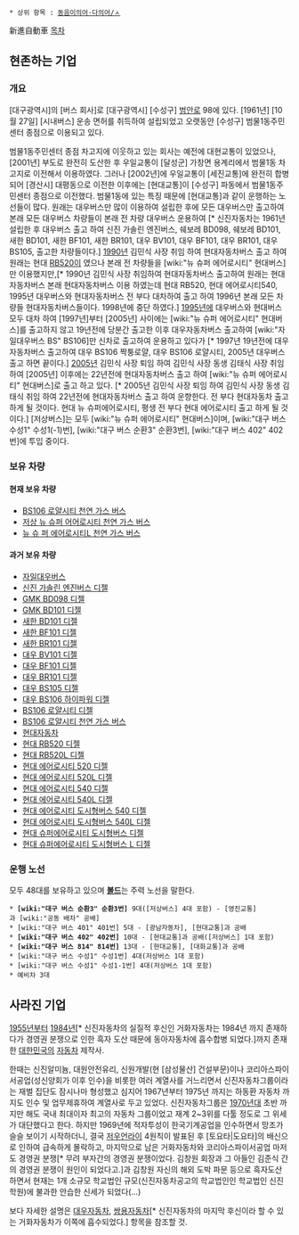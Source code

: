  * 상위 항목 : [[동음이의어·다의어/ㅅ]]

新進自動車
[[목차]]
== 현존하는 기업 ==
=== 개요 ===
[대구광역시]의 [버스 회사]로 [대구광역시] [수성구] [[범안로]] 98에 있다. [1961년] [10월 27일] [시내버스] 운송 면허를 취득하여 설립되었고 오랫동안 [수성구] 범물1동주민센터 종점으로 이용되고 있다.

범물1동주민센터 종점 차고지에 이웃하고 있는 회사는 예전에 대현교통이 있었으나, [2001년] 부도로 완전히 도산한 후 우일교통이 [달성군] 가창면 용계리에서 범물1동 차고지로 이전해서 이용하였다. 그러나 [2002년]에 우일교통이 [세진교통]에 완전히 합병되어 [경산시] 대평동으로 이전한 이후에는 [현대교통]이 [수성구] 파동에서 범물1동주민센터 종점으로 이전했다. 범물1동에 있는 특징 때문에 [현대교통]과 같이 운행하는 노선들이 많다. 원래는 대우버스만 많이 이용하여 설립한 후에 모든 대우버스만 출고하여 본래 모든 대우버스 차량들이 본래 전 차량 대우버스 운용하여 [* 신진자동차는 1961년 설립한 후 대우버스 출고 하여 신진 가솔린 엔진버스, 쉐보레 BD098, 쉐보레 BD101, 새한 BD101, 새한  BF101, 새한 BR101, 대우 BV101, 대우 BF101, 대우 BR101, 대우 BS105, 출고한 차량들이다.] [[1990년]] 김민식 사장 취임 하여 현대자동차버스 출고 하여 원래는 현대 [[RB520]]이 였으나 본래 전 차량들을 [wiki:"뉴 슈퍼 에어로시티" 현대버스]만 이용했지만,[* 1990년 김민식 사장 취임하여 현대자동차버스 출고하여 원래는 현대자동차버스 본래 현대자동차버스 이용 하였는데 현대 RB520, 현대 에어로시티540, 1995년 대우버스와 현대자동차버스 전 부다 대차하여 출고 하여 1996년 본래 모든 차량들 현대자동차버스들이다. 1998년에 중단 하였다.]  [[1995년]]에 대우버스와 현대버스 모두 대차 하여 [1997년]부터 [2005년] 사이에는 [wiki:"뉴 슈퍼 에어로시티" 현대버스]를 출고하지 않고 19년전에 당분간 출고한 이후 대우자동차버스 출고하여 [wiki:"자일대우버스 BS" BS106]만 신차로 출고하여 운용하고 있다가 [* 1997년 19년전에 대우자동차버스 출고하여 대우 BS106 짝퉁로얄, 대우 BS106 로얄시티, 2005년 대우버스 출고 하면 끝이다.] [[2005년]] 김민식 사장 퇴임 하여 김민식 사장 동생 김태식 사장 취임 하여 [2005년] 이후에는 22년전에 현대자동차버스 출고 하여 [wiki:"뉴 슈퍼 에어로시티" 현대버스]로 출고 하고 있다. [* 2005년 김민식 사장 퇴임 하여 김민식 사장 동생 김태식 취임 하여 22년전에 현대자동차버스 출고 하여 운향한다. 전 부다 현대자동차 출고 하게 될 것이다. 현대 뉴 슈퍼에어로시티, 평생 전 부다 현대 에어로시티 출고 하게 될 것이다.]   [저상버스]는 모두 [wiki:"뉴 슈퍼 에어로시티" 현대버스]이며, [wiki:"대구 버스 수성1" 수성1(-1)번], [wiki:"대구 버스 순환3" 순환3번], [wiki:"대구 버스 402" 402번]에 투입 중이다.

=== 보유 차량 ===
==== 현재 보유 차량 ====
* [[BS106 로얄시티 천연 가스 버스]]
* [[저상 뉴 슈퍼 어어로시티 천연 가스 버스]]
* [[뉴 슈 퍼 에어로시티L 천연 가스 버스]]
==== 과거 보유 차량 ====
* [[자일대우버스]]
* [[신진 가솔린 엔진버스 디젤]]
* [[GMK BD098 디젤]]
* [[GMK BD101 디젤]]
* [[새한 BD101 디젤]]
* [[새한 BF101 디젤]]
* [[새한 BR101 디젤]]
* [[대우 BV101 디젤]]
* [[대우 BF101 디젤]]
* [[대우 BR101 디젤]]
* [[대우 BS105 디젤]]
* [[대우 BS106 하이파워 디젤]]
* [[BS106 로얄시티 디젤]]
* [[BS106 로얄시티 천연 가스 버스]]
* [[현대자동차]]
* [[현대 RB520 디젤]]
* [[현대 RB520L 디젤]]
* [[현대 에어로시티 520 디젤]]
* [[현대 에어로시티 520L 디젤]]
* [[현대 에어로시티 540 디젤]]
* [[현대 에어로시티 540L 디젤]]
* [[현대 에어로시티 도시형버스 540 디젤]]
* [[현대 에어로시티 도시형버스 540L 디젤]]
* [[현대 슈퍼에어로시티 도시형버스  디젤]]
* [[현대 슈퍼에어로시티 도시형버스 L 디젤]]

=== 운행 노선 ===
모두 48대를 보유하고 있으며 '''[[볼드]]'''는 주력 노선을 말한다.
 * '''[wiki:"대구 버스 순환3" 순환3번]''' 9대([저상버스] 4대 포함) - [영진교통]과 [wiki:"공동 배차" 공배]
 * [wiki:"대구 버스 401" 401번] 5대 - [광남자동차], [현대교통]과 공배
 * '''[wiki:"대구 버스 402" 402번]''' 10대 - [현대교통]과 공배([저상버스] 1대 포함)
 * '''[wiki:"대구 버스 814" 814번]''' 13대 - [현대교통], [대화교통]과 공배
 * [wiki:"대구 버스 수성1" 수성1번] 4대(저상버스 1대 포함)
 * [wiki:"대구 버스 수성1" 수성1-1번] 4대(저상버스 1대 포함)
 * 예비차 3대

== 사라진 기업 ==
[[1955년]]부터 [[1984년]][* 신진자동차의 실질적 후신인 거화자동차는 1984년 까지 존재하다가 경영권 분쟁으로 인한 흑자 도산 때문에 동아자동차에 흡수합병 되었다.]까지 존재한 [[대한민국]]의 [[자동차]] 제작사.

한때는 신진알미늄, 대원안전유리, 신원개발(현 [삼성물산] 건설부문)이나 코리아스파이서공업(성신양회가 이후 인수)을 비롯한 여러 계열사를 거느리면서 신진자동차그룹이라는 재벌 집단도 잠시나마 형성했고 심지어 1967년부터 1975년 까지는 하동환 자동차 까지도 인수 및 업무제휴하여 계열사로 두고 있었다. 신진자동차그룹은 [[1970년대]] 초반 까지만 해도 국내 최대이자 최고의 자동차 그룹이었고 재계 2~3위를 다툴 정도로 그 위세가 대단했다고 한다. 하지만 1969년에 적자투성이 한국기계공업을 인수하면서 망조가 슬슬 보이기 시작하더니, 결국 [[저우언라이]] 4원칙이 발표된 후 [토요타|도요타]의 배신으로 인하여 급속하게 몰락하고, 마지막으로 남은 거화자동차와 코리아스파이서공업 마저도 경영권 분쟁[* 무려 부자간의 경영권 분쟁이었다. 김창원 회장과 그 아들인 김준식 간의 경영권 분쟁이 원인이 되었다고.]과 김창원 자신의 해외 도박 파문 등으로 흑자도산 하면서 현재는 1개 소규모 학교법인 규모(신진자동차공고의 학교법인인 학교법인 신진학원)에 불과한 안습한 신세가 되었다(...)


보다 자세한 설명은 [[대우자동차]], [[쌍용자동차]][* 신진자동차의 마지막 후신이라 할 수 있는 거화자동차가 이쪽에 흡수되었다.] 항목을 참조할 것.
